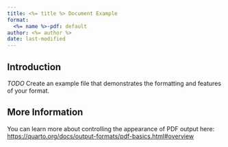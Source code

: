 ```yaml
---
title: <%= title %> Document Example
format:
  <%= name %>-pdf: default
author: <%= author %>
date: last-modified
---
```


## Introduction

*TODO* Create an example file that demonstrates the formatting and features of your format.

## More Information

You can learn more about controlling the appearance of PDF output here: <https://quarto.org/docs/output-formats/pdf-basics.html#overview>
